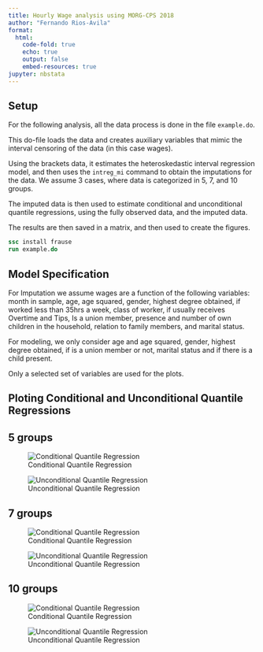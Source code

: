 ```yaml
---
title: Hourly Wage analysis using MORG-CPS 2018
author: "Fernando Rios-Avila"
format: 
  html: 
    code-fold: true
    echo: true
    output: false
    embed-resources: true
jupyter: nbstata
---
```



## Setup

For the following analysis, all the data process is done in the file `example.do`.

This do-file loads the data and creates auxiliary variables that mimic the interval censoring of the data (in this case wages). 

Using the brackets data, it estimates the heteroskedastic interval regression model, and then uses the `intreg_mi` command to obtain the imputations for the data. We assume 3 cases, where data is categorized in 5, 7, and 10 groups.

The imputed data is then used to estimate conditional and unconditional quantile regressions, using the fully observed data, and the imputed data.

The results are then saved in a matrix, and then used to create the figures.

```stata
ssc install frause
run example.do
```

## Model Specification

For Imputation we assume wages are a function of the following variables: month in sample, age, age squared, gender, highest degree obtained, if worked less than 35hrs a week, class of worker, if usually receives Overtime and Tips, Is a union member, presence and number of own children in the household, relation to family members, and marital status. 

For modeling, we only consider age and age squared, gender, highest degree obtained, if is a union member or not, marital status and if there is a child present. 

Only a selected set of variables are used for the plots.

## Ploting Conditional and Unconditional Quantile Regressions

:::{.panel-tabset}

## 5 groups

::: {layout-ncol=2 .column-screen}

![Conditional Quantile Regression](fig_5_cqr.png)

![Unconditional Quantile Regression](fig_5_uqr.png)

:::


## 7 groups

::: {layout-ncol=2 .column-screen}

![Conditional Quantile Regression](fig_7_cqr.png)

![Unconditional Quantile Regression](fig_7_uqr.png)

:::


## 10 groups

::: {layout-ncol=2 .column-screen}

![Conditional Quantile Regression](fig_10_cqr.png)

![Unconditional Quantile Regression](fig_10_uqr.png)

:::

:::